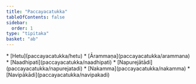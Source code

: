 ```yaml
---
title: "Paccayacatukka"
tableOfContents: false
sidebar:
  order: 1
type: "tipitaka"
basket: "ab"
---
```



<DynamicBreadcrumb />



<TableOfContents>
* [Hetu](paccayacatukka/hetu)
* [Ārammaṇa](paccayacatukka/arammana)
* [Naadhipati](paccayacatukka/naadhipati)
* [Napurejātādi](paccayacatukka/napurejatadi)
* [Nakamma](paccayacatukka/nakamma)
* [Navipākādi](paccayacatukka/navipakadi)
</TableOfContents>
